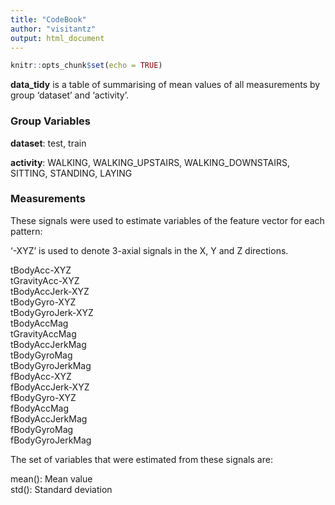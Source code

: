 ```yaml
---
title: "CodeBook"
author: "visitantz"
output: html_document
---
```


```r
knitr::opts_chunk$set(echo = TRUE)
```

**data_tidy** is a table of summarising of mean values of all measurements by group 'dataset' and 'activity'.

### Group Variables

**dataset**: test, train

**activity**: WALKING, WALKING_UPSTAIRS, WALKING_DOWNSTAIRS, SITTING, STANDING, LAYING

### Measurements

These signals were used to estimate variables of the feature vector for each pattern:  

'-XYZ' is used to denote 3-axial signals in the X, Y and Z directions.

tBodyAcc-XYZ<br>
tGravityAcc-XYZ<br>
tBodyAccJerk-XYZ<br>
tBodyGyro-XYZ<br>
tBodyGyroJerk-XYZ<br>
tBodyAccMag<br>
tGravityAccMag<br>
tBodyAccJerkMag<br>
tBodyGyroMag<br>
tBodyGyroJerkMag<br>
fBodyAcc-XYZ<br>
fBodyAccJerk-XYZ<br>
fBodyGyro-XYZ<br>
fBodyAccMag<br>
fBodyAccJerkMag<br>
fBodyGyroMag<br>
fBodyGyroJerkMag<br>

The set of variables that were estimated from these signals are: 

mean(): Mean value<br>
std(): Standard deviation<br>
